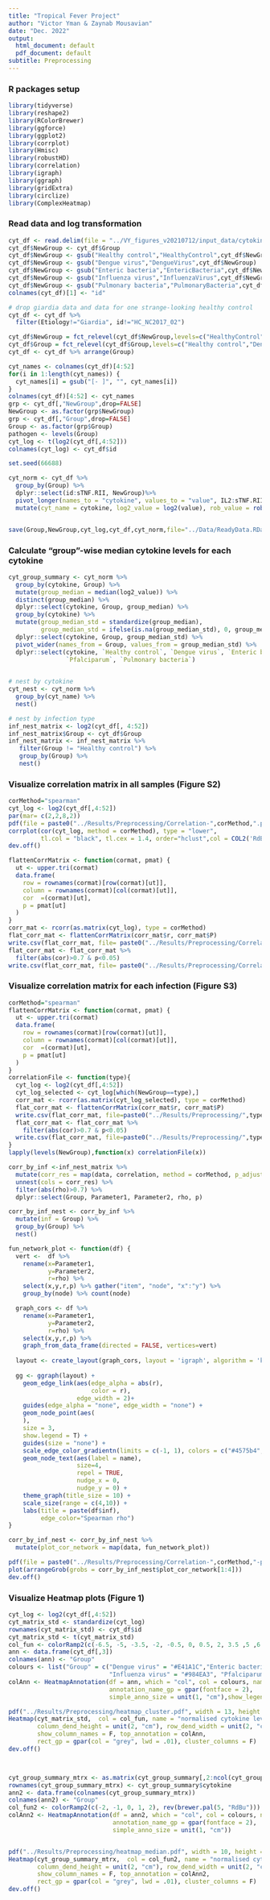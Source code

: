 ```yaml
---
title: "Tropical Fever Project"
author: "Victor Yman & Zaynab Mousavian"
date: "Dec. 2022"
output:
  html_document: default
  pdf_document: default
subtitle: Preprocessing
---
```


### R packages setup

```r
library(tidyverse)
library(reshape2)
library(RColorBrewer)
library(ggforce)
library(ggplot2)
library(corrplot) 
library(Hmisc)
library(robustHD)
library(correlation)
library(igraph)
library(ggraph)
library(gridExtra)
library(circlize)
library(ComplexHeatmap)
```

### Read data and log transformation

```r
cyt_df <- read.delim(file = "../VY_figures_v20210712/input_data/cytokines_v20210614.csv",sep=";")
cyt_df$NewGroup <- cyt_df$Group
cyt_df$NewGroup <- gsub("Healthy control","HealthyControl",cyt_df$NewGroup)
cyt_df$NewGroup <- gsub("Dengue virus","DengueVirus",cyt_df$NewGroup)
cyt_df$NewGroup <- gsub("Enteric bacteria","EntericBacteria",cyt_df$NewGroup)
cyt_df$NewGroup <- gsub("Influenza virus","InfluenzaVirus",cyt_df$NewGroup)
cyt_df$NewGroup <- gsub("Pulmonary bacteria","PulmonaryBacteria",cyt_df$NewGroup)
colnames(cyt_df)[1] <- "id" 

# drop giardia data and data for one strange-looking healthy control
cyt_df <- cyt_df %>% 
  filter(Etiology!="Giardia", id!="HC_NC2017_02")

cyt_df$NewGroup = fct_relevel(cyt_df$NewGroup,levels=c("HealthyControl","DengueVirus","EntericBacteria","InfluenzaVirus","Pfalciparum","PulmonaryBacteria"))
cyt_df$Group = fct_relevel(cyt_df$Group,levels=c("Healthy control","Dengue virus","Enteric bacteria","Influenza virus","Pfalciparum","Pulmonary bacteria"))
cyt_df <- cyt_df %>% arrange(Group)

cyt_names <- colnames(cyt_df)[4:52]
for(i in 1:length(cyt_names)) {
  cyt_names[i] = gsub("[- ]", "", cyt_names[i])
}
colnames(cyt_df)[4:52] <- cyt_names
grp <- cyt_df[,"NewGroup",drop=FALSE]
NewGroup <- as.factor(grp$NewGroup)
grp <- cyt_df[,"Group",drop=FALSE]
Group <- as.factor(grp$Group)
pathogen <- levels(Group)
cyt_log <- t(log2(cyt_df[,4:52]))
colnames(cyt_log) <- cyt_df$id

set.seed(66688)

cyt_norm <- cyt_df %>% 
  group_by(Group) %>% 
  dplyr::select(id:sTNF.RII, NewGroup)%>%
  pivot_longer(names_to = "cytokine", values_to = "value", IL2:sTNF.RII) %>% 
  mutate(cyt_name = cytokine, log2_value = log2(value), rob_value = robStandardize(log2_value, fallback = T))


save(Group,NewGroup,cyt_log,cyt_df,cyt_norm,file="../Data/ReadyData.RData")
```

### Calculate "group"-wise median cytokine levels for each cytokine

```r
cyt_group_summary <- cyt_norm %>% 
  group_by(cytokine, Group) %>% 
  mutate(group_median = median(log2_value)) %>% 
  distinct(group_median) %>% 
  dplyr::select(cytokine, Group, group_median) %>%
  group_by(cytokine) %>%
  mutate(group_median_std = standardize(group_median),
         group_median_std = ifelse(is.na(group_median_std), 0, group_median_std)) %>%
  dplyr::select(cytokine, Group, group_median_std) %>%
  pivot_wider(names_from = Group, values_from = group_median_std) %>%
  dplyr::select(cytokine, `Healthy control`, `Dengue virus`, `Enteric bacteria`, `Influenza virus`,
                `Pfalciparum`, `Pulmonary bacteria`)

 
# nest by cytokine
cyt_nest <- cyt_norm %>% 
  group_by(cyt_name) %>% 
  nest()

# nest by infection type
inf_nest_matrix <- log2(cyt_df[, 4:52])
inf_nest_matrix$Group <- cyt_df$Group
inf_nest_matrix <- inf_nest_matrix %>% 
   filter(Group != "Healthy control") %>% 
   group_by(Group) %>% 
   nest()
```

### Visualize correlation matrix in all samples (Figure S2)

```r
corMethod="spearman"
cyt_log <- log2(cyt_df[,4:52])
par(mar= c(2,2,8,2))
pdf(file = paste0("../Results/Preprocessing/Correlation-",corMethod,".pdf"), width = 15, height = 17)
corrplot(cor(cyt_log, method = corMethod), type = "lower",
         tl.col = "black", tl.cex = 1.4, order="hclust",col = COL2('RdBu', 200)[200:1])
dev.off()

flattenCorrMatrix <- function(cormat, pmat) {
  ut <- upper.tri(cormat)
  data.frame(
    row = rownames(cormat)[row(cormat)[ut]],
    column = rownames(cormat)[col(cormat)[ut]],
    cor  =(cormat)[ut],
    p = pmat[ut]
  )
}
corr_mat <- rcorr(as.matrix(cyt_log), type = corMethod)
flat_corr_mat <- flattenCorrMatrix(corr_mat$r, corr_mat$P)
write.csv(flat_corr_mat, file= paste0("../Results/Preprocessing/Correlation-",corMethod,".csv"))
flat_corr_mat <- flat_corr_mat %>% 
  filter(abs(cor)>0.7 & p<0.05)
write.csv(flat_corr_mat, file= paste0("../Results/Preprocessing/Correlation-significant-",corMethod,".csv"))
```

### Visualize correlation matrix for each infection (Figure S3)

```r
corMethod="spearman"
flattenCorrMatrix <- function(cormat, pmat) {
  ut <- upper.tri(cormat)
  data.frame(
    row = rownames(cormat)[row(cormat)[ut]],
    column = rownames(cormat)[col(cormat)[ut]],
    cor  =(cormat)[ut],
    p = pmat[ut]
  )
}
correlationFile <- function(type){
  cyt_log <- log2(cyt_df[,4:52])
  cyt_log_selected <- cyt_log[which(NewGroup==type),]
  corr_mat <- rcorr(as.matrix(cyt_log_selected), type = corMethod)
  flat_corr_mat <- flattenCorrMatrix(corr_mat$r, corr_mat$P)
  write.csv(flat_corr_mat, file=paste0("../Results/Preprocessing/",type,"-corr-",corMethod,".csv"))
  flat_corr_mat <- flat_corr_mat %>% 
    filter(abs(cor)>0.7 & p<0.05)
  write.csv(flat_corr_mat, file=paste0("../Results/Preprocessing/",type,"-corr-significant-",corMethod,".csv"))
}
lapply(levels(NewGroup),function(x) correlationFile(x))

corr_by_inf <-inf_nest_matrix %>% 
  mutate(corr_res = map(data, correlation, method = corMethod, p_adjust = "none")) %>% 
  unnest(cols = corr_res) %>% 
  filter(abs(rho)>0.7) %>% 
  dplyr::select(Group, Parameter1, Parameter2, rho, p)

corr_by_inf_nest <- corr_by_inf %>% 
  mutate(inf = Group) %>% 
  group_by(Group) %>% 
  nest()

fun_network_plot <- function(df) {
  vert <-  df %>%
    rename(x=Parameter1,
           y=Parameter2,
           r=rho) %>%
    select(x,y,r,p) %>% gather("item", "node", "x":"y") %>%
    group_by(node) %>% count(node)

  graph_cors <- df %>%
    rename(x=Parameter1,
           y=Parameter2,
           r=rho) %>%
    select(x,y,r,p) %>%
    graph_from_data_frame(directed = FALSE, vertices=vert)
  
  layout <- create_layout(graph_cors, layout = 'igraph', algorithm = 'kk')
   
  gg <- ggraph(layout) +
    geom_edge_link(aes(edge_alpha = abs(r), 
                       color = r),
                   edge_width = 2)+
    guides(edge_alpha = "none", edge_width = "none") +
    geom_node_point(aes(
    ),
    size = 3,
    show.legend = T) +
    guides(size = "none") +
    scale_edge_color_gradientn(limits = c(-1, 1), colors = c("#4575b4","#FFFFFF","#d73027")) +
    geom_node_text(aes(label = name),
                   size=4,
                   repel = TRUE,
                   nudge_x = 0,
                   nudge_y = 0) +
    theme_graph(title_size = 10) +
    scale_size(range = c(4,10)) +
    labs(title = paste(df$inf),
         edge_color="Spearman rho")
}

corr_by_inf_nest <- corr_by_inf_nest %>% 
  mutate(plot_cor_network = map(data, fun_network_plot))

pdf(file = paste0("../Results/Preprocessing/Correlation-",corMethod,"-perInfection.pdf"), width = 15, height = 17)
plot(arrangeGrob(grobs = corr_by_inf_nest$plot_cor_network[1:4]))
dev.off()
```

### Visualize Heatmap plots (Figure 1)

```r
cyt_log <- log2(cyt_df[,4:52])
cyt_matrix_std <- standardize(cyt_log)
rownames(cyt_matrix_std) <- cyt_df$id 
cyt_matrix_std <- t(cyt_matrix_std)
col_fun <- colorRamp2(c(-6.5, -5, -3.5, -2, -0.5, 0, 0.5, 2, 3.5 ,5 ,6.5), rev(brewer.pal(11, "RdBu")))
ann <- data.frame(cyt_df[,3])
colnames(ann) <- "Group"
colours <- list("Group" = c("Dengue virus" = "#E41A1C","Enteric bacteria" = "#377EB8","Healthy control" =  "#4DAF4A", 
                            "Influenza virus" = "#984EA3", "Pfalciparum" = "#FF7F00", "Pulmonary bacteria" = "#F781BF"))
colAnn <- HeatmapAnnotation(df = ann, which = "col", col = colours, name = "Group", gp = gpar(col = "grey"),
                            annotation_name_gp = gpar(fontface = 2), 
                            simple_anno_size = unit(1, "cm"),show_legend = FALSE)

pdf("../Results/Preprocessing/heatmap_cluster.pdf", width = 13, height = 15)
Heatmap(cyt_matrix_std,  col = col_fun, name = "normalised cytokine levels", 
        column_dend_height = unit(2, "cm"), row_dend_width = unit(2, "cm"), 
        show_column_names = F, top_annotation = colAnn,
        rect_gp = gpar(col = "grey", lwd = .01), cluster_columns = F)
dev.off()



cyt_group_summary_mtrx <- as.matrix(cyt_group_summary[,2:ncol(cyt_group_summary)])
rownames(cyt_group_summary_mtrx) <- cyt_group_summary$cytokine
ann2 <- data.frame(colnames(cyt_group_summary_mtrx))
colnames(ann2) <- "Group"
col_fun2 <- colorRamp2(c(-2, -1, 0, 1, 2), rev(brewer.pal(5, "RdBu")))
colAnn2 <- HeatmapAnnotation(df = ann2, which = "col", col = colours, name = "Group", gp = gpar(col = "grey"),
                             annotation_name_gp = gpar(fontface = 2),
                             simple_anno_size = unit(1, "cm"))


pdf("../Results/Preprocessing/heatmap_median.pdf", width = 10, height = 15)
Heatmap(cyt_group_summary_mtrx,  col = col_fun2, name = "normalised cytokine levels", 
        column_dend_height = unit(2, "cm"), row_dend_width = unit(2, "cm"), 
        show_column_names = F, top_annotation = colAnn2,
        rect_gp = gpar(col = "grey", lwd = .01), cluster_columns = F)
dev.off()

```

